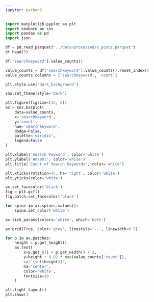 ```yaml
---
jupyter: python3
---
```


```python
import matplotlib.pyplot as plt
import seaborn as sns
import pandas as pd
import json

```

```python
df = pd.read_parquet("../data/processed/x_posts.parquet")
df.head(5)
```

```python
df["searchkeyword"].value_counts()
```

```python
value_counts = df['searchkeyword'].value_counts().reset_index()
value_counts.columns = ['searchkeyword', 'count']

plt.style.use('dark_background')

sns.set_theme(style="dark")

plt.figure(figsize=(12, 6))
ax = sns.barplot(
    data=value_counts,
    x='searchkeyword',
    y='count',
    hue='searchkeyword',
    dodge=False,
    palette='viridis',
    legend=False
)

plt.xlabel('Search Keyword', color='white')
plt.ylabel('Anzahl', color='white')
plt.title('Count of Search Keywords', color='white')

plt.xticks(rotation=45, ha='right', color='white')
plt.yticks(color='white')

ax.set_facecolor('black')
fig = plt.gcf()
fig.patch.set_facecolor('black')

for spine in ax.spines.values():
    spine.set_color('white')

ax.tick_params(colors='white', which='both')

ax.grid(True, color='gray', linestyle='--', linewidth=0.5)

for p in ax.patches:
    height = p.get_height()
    ax.text(
        x=p.get_x() + p.get_width() / 2,
        y=height + 0.02 * max(value_counts['count']),
        s=f'{int(height)}',
        ha='center',
        color='white',
        fontsize=10
    )

plt.tight_layout()
plt.show()
```

